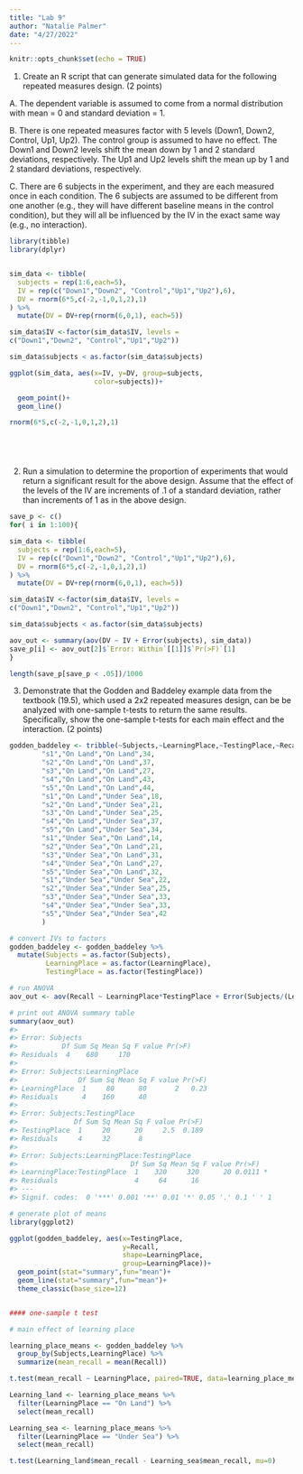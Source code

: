 ```yaml
---
title: "Lab 9"
author: "Natalie Palmer"
date: "4/27/2022"
---
```


```r
knitr::opts_chunk$set(echo = TRUE)
```

1. Create an R script that can generate simulated data for the following repeated 
measures design. (2 points)

A. The dependent variable is assumed to come from a normal distribution with mean = 0 and standard deviation = 1.

B. There is one repeated measures factor with 5 levels (Down1, Down2, Control, Up1, Up2). The control group is assumed to have no effect. The Down1 and Down2 levels shift the mean down by 1 and 2 standard deviations, respectively. The Up1 and Up2 levels shift the mean up by 1 and 2 standard deviations, respectively.

C. There are 6 subjects in the experiment, and they are each measured once in each condition. The 6 subjects are assumed to be different from one another (e.g., they will have different baseline means in the control condition), but they will all be influenced by the IV in the exact same way (e.g., no interaction).


```r

library(tibble)
library(dplyr)


sim_data <- tibble(
  subjects = rep(1:6,each=5),
  IV = rep(c("Down1","Down2", "Control","Up1","Up2"),6),
  DV = rnorm(6*5,c(-2,-1,0,1,2),1)
) %>%
  mutate(DV = DV+rep(rnorm(6,0,1), each=5))

sim_data$IV <-factor(sim_data$IV, levels = 
c("Down1","Down2", "Control","Up1","Up2"))

sim_data$subjects < as.factor(sim_data$subjects) 

ggplot(sim_data, aes(x=IV, y=DV, group=subjects,
                     color=subjects))+

  geom_point()+
  geom_line()

rnorm(6*5,c(-2,-1,0,1,2),1)






```


2. Run a simulation to determine the proportion of experiments that would return a significant result for the above design. Assume that the effect of the levels of the IV are increments of .1 of a standard deviation, rather than increments of 1 as in the above design.

```r

save_p <- c()
for( i in 1:100){

sim_data <- tibble(
  subjects = rep(1:6,each=5),
  IV = rep(c("Down1","Down2", "Control","Up1","Up2"),6),
  DV = rnorm(6*5,c(-2,-1,0,1,2),1)
) %>%
  mutate(DV = DV+rep(rnorm(6,0,1), each=5))

sim_data$IV <-factor(sim_data$IV, levels = 
c("Down1","Down2", "Control","Up1","Up2"))

sim_data$subjects < as.factor(sim_data$subjects) 

aov_out <- summary(aov(DV ~ IV + Error(subjects), sim_data))
save_p[i] <- aov_out[2]$`Error: Within`[[1]]$`Pr(>F)`[1]
}

length(save_p[save_p < .05])/1000

```

3. Demonstrate that the Godden and Baddeley example data from the textbook (19.5), which used a 2x2 repeated measures design, can be be analyzed with one-sample t-tests to return the same results. Specifically, show the one-sample t-tests for each main effect and the interaction. (2 points)

```r

godden_baddeley <- tribble(~Subjects,~LearningPlace,~TestingPlace,~Recall,
        "s1","On Land","On Land",34,
        "s2","On Land","On Land",37,
        "s3","On Land","On Land",27,
        "s4","On Land","On Land",43,
        "s5","On Land","On Land",44,
        "s1","On Land","Under Sea",18,
        "s2","On Land","Under Sea",21,
        "s3","On Land","Under Sea",25,
        "s4","On Land","Under Sea",37,
        "s5","On Land","Under Sea",34,
        "s1","Under Sea","On Land",14,
        "s2","Under Sea","On Land",21,
        "s3","Under Sea","On Land",31,
        "s4","Under Sea","On Land",27,
        "s5","Under Sea","On Land",32,
        "s1","Under Sea","Under Sea",22,
        "s2","Under Sea","Under Sea",25,
        "s3","Under Sea","Under Sea",33,
        "s4","Under Sea","Under Sea",33,
        "s5","Under Sea","Under Sea",42
        )

# convert IVs to factors
godden_baddeley <- godden_baddeley %>%
  mutate(Subjects = as.factor(Subjects),
         LearningPlace = as.factor(LearningPlace),
         TestingPlace = as.factor(TestingPlace))

# run ANOVA
aov_out <- aov(Recall ~ LearningPlace*TestingPlace + Error(Subjects/(LearningPlace*TestingPlace)), godden_baddeley)

# print out ANOVA summary table
summary(aov_out)
#> 
#> Error: Subjects
#>           Df Sum Sq Mean Sq F value Pr(>F)
#> Residuals  4    680     170               
#> 
#> Error: Subjects:LearningPlace
#>               Df Sum Sq Mean Sq F value Pr(>F)
#> LearningPlace  1     80      80       2   0.23
#> Residuals      4    160      40               
#> 
#> Error: Subjects:TestingPlace
#>              Df Sum Sq Mean Sq F value Pr(>F)
#> TestingPlace  1     20      20     2.5  0.189
#> Residuals     4     32       8               
#> 
#> Error: Subjects:LearningPlace:TestingPlace
#>                            Df Sum Sq Mean Sq F value Pr(>F)  
#> LearningPlace:TestingPlace  1    320     320      20 0.0111 *
#> Residuals                   4     64      16                 
#> ---
#> Signif. codes:  0 '***' 0.001 '**' 0.01 '*' 0.05 '.' 0.1 ' ' 1

# generate plot of means
library(ggplot2)

ggplot(godden_baddeley, aes(x=TestingPlace,
                            y=Recall,
                            shape=LearningPlace,
                            group=LearningPlace))+
  geom_point(stat="summary",fun="mean")+
  geom_line(stat="summary",fun="mean")+
  theme_classic(base_size=12)


#### one-sample t test

# main effect of learning place

learning_place_means <- godden_baddeley %>%
  group_by(Subjects,LearningPlace) %>%
  summarize(mean_recall = mean(Recall))

t.test(mean_recall ~ LearningPlace, paired=TRUE, data=learning_place_means)

Learning_land <- learning_place_means %>% 
  filter(LearningPlace == "On Land") %>%
  select(mean_recall)

Learning_sea <- learning_place_means %>% 
  filter(LearningPlace == "Under Sea") %>%
  select(mean_recall)

t.test(Learning_land$mean_recall - Learning_sea$mean_recall, mu=0)


```

